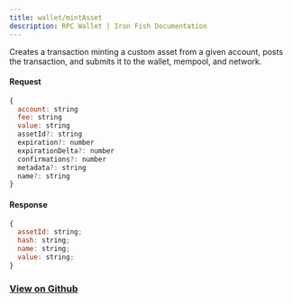 ```yaml
---
title: wallet/mintAsset
description: RPC Wallet | Iron Fish Documentation
---
```


Creates a transaction minting a custom asset from a given account, posts the transaction, and submits it to the wallet, mempool, and network.

#### Request

```js
{
  account: string
  fee: string
  value: string
  assetId?: string
  expiration?: number
  expirationDelta?: number
  confirmations?: number
  metadata?: string
  name?: string
}
```

#### Response

```js
{
  assetId: string;
  hash: string;
  name: string;
  value: string;
}
```

### [View on Github](https://github.com/iron-fish/ironfish/blob/master/ironfish/src/rpc/routes/wallet/mintAsset.ts)
